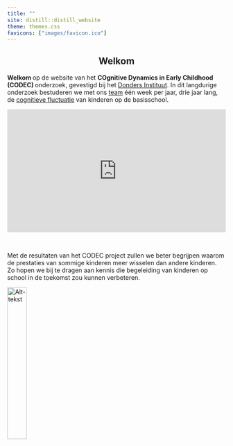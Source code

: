 ```yaml
---
title: ""
site: distill::distill_website
theme: themes.css
favicons: ["images/favicon.ico"]
---
```

<center>

##    Welkom 

</center>

<strong> Welkom </strong> op de website van het <strong> COgnitive Dynamics in Early Childhood (CODEC) </strong> onderzoek, gevestigd bij het [Donders Instituut](https://www.ru.nl/donders/). In dit langdurige onderzoek bestuderen we met ons [team](team.html) één week per jaar, drie jaar lang, de [cognitieve fluctuatie](about.html) van kinderen op de basisschool. 

<div style="left: 0; width: 100%; height: 0; position: relative; padding-bottom: 56.25%;"><iframe src="https://www.youtube.com/embed/ol3iZntUKRI" style="top: 0; left: 0; width: 100%; height: 100%; position: absolute; border: 0;" allowfullscreen scrolling="no" allow="accelerometer; clipboard-write; encrypted-media; gyroscope; picture-in-picture; web-share;"></iframe></div>

<br>

Met de resultaten van het CODEC project zullen we beter begrijpen waarom de prestaties van sommige kinderen meer wisselen dan andere kinderen. Zo hopen we bij te dragen aan kennis die begeleiding van kinderen op school in de toekomst zou kunnen verbeteren. 

[![Alt-tekst](images/Meedoenknop.png){width=30% align=center}](meedoen.html)